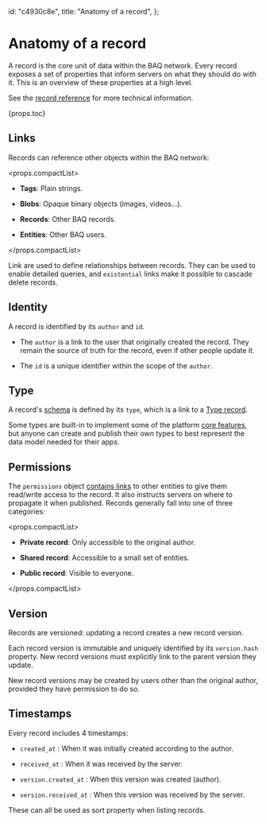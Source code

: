   id: "c4930c8e",
  title: "Anatomy of a record",
};

# Anatomy of a record

A record is the core unit of data within the BAQ network. Every record exposes a set of properties that inform servers on what they should do with it. This is an overview of these properties at a high level.

See the [record reference](01735953) for more technical information.

{props.toc}

## Links

Records can reference other objects within the BAQ network:

<props.compactList>

- **Tags**: Plain strings.

- **Blobs**: Opaque binary objects (images, videos...).

- **Records**: Other BAQ records.

- **Entities**: Other BAQ users.

</props.compactList>

Link are used to define relationships between records. They can be used to enable detailed queries, and `existential` links make it possible to cascade delete records.

## Identity

A record is identified by its `author` and `id`.

- The `author` is a link to the user that originally created the record. They remain the source of truth for the record, even if other people update it.

- The `id` is a unique identifier within the scope of the `author`.

## Type

A record's [schema](c64170ca) is defined by its `type`, which is a link to a [Type record](27a5d157).

Some types are built-in to implement some of the platform [core features](ab269c26), but anyone can create and publish their own types to best represent the data model needed for their apps.

## Permissions

The `permissions` object [contains links](3d6c2ea8) to other entities to give them read/write access to the record. It also instructs servers on where to propagate it when published. Records generally fall into one of three categories:

<props.compactList>

- **Private record**: Only accessible to the original author.

- **Shared record**: Accessible to a small set of entities.

- **Public record**: Visible to everyone.

</props.compactList>

## Version

Records are versioned: updating a record creates a new record version.

Each record version is immutable and uniquely identified by its `version.hash` property. New record versions must explicitly link to the parent version they update.

New record versions may be created by users other than the original author, provided they have permission to do so.

## Timestamps

Every record includes 4 timestamps:

- `created_at` : When it was initially created according to the author.

- `received_at` : When it was received by the server.

- `version.created_at` : When this version was created (author).

- `version.received_at` : When this version was received by the server.

These can all be used as sort property when listing records.
